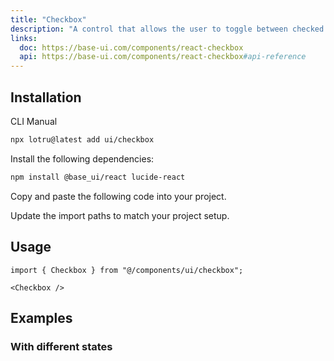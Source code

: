 ```yaml
---
title: "Checkbox"
description: "A control that allows the user to toggle between checked and not checked."
links:
  doc: https://base-ui.com/components/react-checkbox
  api: https://base-ui.com/components/react-checkbox#api-reference
---
```


<ComponentPreview id="examples/checkbox-01" />

## Installation

<Tabs defaultValue="cli">

<TabsList>
  <TabsTrigger value="cli">CLI</TabsTrigger>
  <TabsTrigger value="manual">Manual</TabsTrigger>
  <TabsIndicator />
</TabsList>

<TabsContent value="cli">

```bash
npx lotru@latest add ui/checkbox
```

</TabsContent>

<TabsContent value="manual">

<Steps>

<Step>Install the following dependencies:</Step>

```bash
npm install @base_ui/react lucide-react
```

<Step>Copy and paste the following code into your project.</Step>

<ComponentSource id="ui/checkbox" />

<Step>Update the import paths to match your project setup.</Step>

</Steps>

</TabsContent>

</Tabs>

## Usage

```tsx
import { Checkbox } from "@/components/ui/checkbox";
```

```tsx
<Checkbox />
```

## Examples

### With different states

<ComponentPreview id="examples/checkbox-02" />

